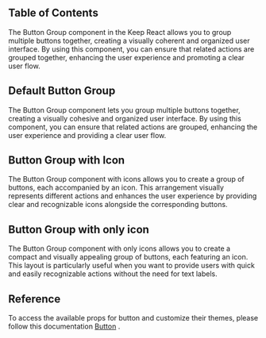 
## Table of Contents

The Button Group component in the Keep React allows you to group multiple buttons together, creating a visually coherent and organized user interface. By using this component, you can ensure that related actions are grouped together, enhancing the user experience and promoting a clear user flow.

## Default Button Group

The Button Group component lets you group multiple buttons together, creating a visually cohesive and organized user interface. By using this component, you can ensure that related actions are grouped, enhancing the user experience and providing a clear user flow.

<CodePreview github="Button/ButtonGroup.tsx" code={DefaultButtonGroupCode}>
  <DefaultButtonGroup />
</CodePreview>

## Button Group with Icon

The Button Group component with icons allows you to create a group of buttons, each accompanied by an icon. This arrangement visually represents different actions and enhances the user experience by providing clear and recognizable icons alongside the corresponding buttons.

<CodePreview github="Button/ButtonGroup.tsx" code={ButtonGroupWithIconCode}>
  <ButtonGroupWithIcon />
</CodePreview>

## Button Group with only icon

The Button Group component with only icons allows you to create a compact and visually appealing group of buttons, each featuring an icon. This layout is particularly useful when you want to provide users with quick and easily recognizable actions without the need for text labels.

<CodePreview github="Button/ButtonGroup.tsx" code={ButtonGroupWithOnlyIconCode}>
  <ButtonGroupWithOnlyIcon />
</CodePreview>

## Reference

To access the available props for button and customize their themes, please follow this documentation [Button](https://react.keepdesign.io/docs/components/button) .
